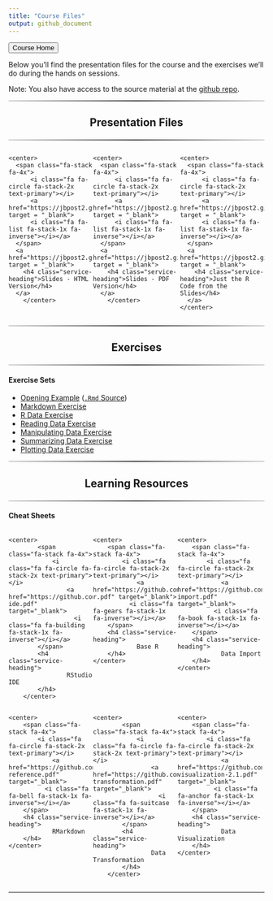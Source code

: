 ```yaml
---
title: "Course Files"
output: github_document
---
```


<head>

<link href="//maxcdn.bootstrapcdn.com/font-awesome/4.2.0/css/font-awesome.min.css" rel="stylesheet">

</head>

<a href = "https://jbpost2.github.io/R4Reproducibility/"><button type="button">Course Home</button></a>

Below you'll find the presentation files for the course and the exercises we'll do during the hands on sessions.

Note: You also have access to the source material at the [github repo](https://github.com/jbpost2/R4Reproducibility).

```{=html}
<hr style="    border: 0;
    height: 2px;
    background: #333;
    background-image: linear-gradient(to right, #ccc, #333, #ccc);">
```
<h2 class="intro-text text-center">

<center>

<strong>Presentation Files</strong>

</center>

</h2>

```{=html}
<hr style="    border: 0;
    height: 2px;
    background: #333;
    background-image: linear-gradient(to right, #ccc, #333, #ccc);">
```
::: {.row}
::: {style="width: 33%;float: left;"}
    <center>
      <span class="fa-stack fa-4x">
          <i class="fa fa-circle fa-stack-2x text-primary"></i>
          <a href="https://jbpost2.github.io/R4Reproducibility/slides/R4Reproducibility.html#1" target = "_blank">
          <i class="fa fa-list fa-stack-1x fa-inverse"></i></a>
      </span>
      <a href="https://jbpost2.github.io/R4Reproducibility/slides/R4Reproducibility.html#1" target = "_blank">
        <h4 class="service-heading">Slides - HTML Version</h4>
      </a>
        </center>
:::

::: {style="width: 33%;float: left;"}
    <center>
      <span class="fa-stack fa-4x">
          <i class="fa fa-circle fa-stack-2x text-primary"></i>
          <a href="https://jbpost2.github.io/R4Reproducibility/slides/R4Reproducibility.pdf" target = "_blank">
          <i class="fa fa-list fa-stack-1x fa-inverse"></i></a>
      </span>
      <a href="https://jbpost2.github.io/R4Reproducibility/slides/R4Reproducibility.pdf" target = "_blank">
        <h4 class="service-heading">Slides - PDF Version</h4>
      </a>
        </center>
:::

::: {style="width: 33%;float: right;"}
    <center>
      <span class="fa-stack fa-4x">
          <i class="fa fa-circle fa-stack-2x text-primary"></i>
          <a href="https://jbpost2.github.io/R4Reproducibility/slides/R4Reproducibility.R" target = "_blank">
          <i class="fa fa-list fa-stack-1x fa-inverse"></i></a>
      </span>
      <a href="https://jbpost2.github.io/R4Reproducibility/slides/R4Reproducibility.R" target = "_blank">
        <h4 class="service-heading">Just the R Code from the Slides</h4>
      </a>
    </center>
:::
:::

::: {style="content: \"\";   clear: both;   display: table;"}
:::

```{=html}
<hr style="    border: 0;
    height: 2px;
    background: #333;
    background-image: linear-gradient(to right, #ccc, #333, #ccc);">
```
<h2 class="intro-text text-center">

<center>

<strong>Exercises</strong>

</center>

</h2>

```{=html}
<hr style="    border: 0;
    height: 2px;
    background: #333;
    background-image: linear-gradient(to right, #ccc, #333, #ccc);">
```
#### Exercise Sets

- <a href = "https://jbpost2.github.io/R4Reproducibility/slides/QuickIntroMarkdown"> Opening Example</a> (<a href = "https://raw.githubusercontent.com/jbpost2/R4Reproducibility/main/slides/QuickIntroMarkdown.Rmd">`.Rmd` Source</a>)
- <a href = "https://raw.githubusercontent.com/jbpost2/R4Reproducibility/main/exercises/Markdown.txt"> Markdown Exercise</a>
- <a href = "https://raw.githubusercontent.com/jbpost2/R4Reproducibility/main/exercises/RData.txt"> R Data Exercise</a>
- <a href = "https://raw.githubusercontent.com/jbpost2/R4Reproducibility/main/exercises/ReadingData.txt"> Reading Data Exercise</a>
- <a href = "https://raw.githubusercontent.com/jbpost2/R4Reproducibility/main/exercises/ManipulatingData.txt"> Manipulating Data Exercise</a>
- <a href = "https://raw.githubusercontent.com/jbpost2/R4Reproducibility/main/exercises/SummarizingData.txt"> Summarizing Data Exercise</a>
- <a href = "https://raw.githubusercontent.com/jbpost2/R4Reproducibility/main/exercises/PlottingData.txt"> Plotting Data Exercise</a>

```{=html}
<hr style="    border: 0;
    height: 2px;
    background: #333;
    background-image: linear-gradient(to right, #ccc, #333, #ccc);">
```
<h2 class="intro-text text-center">

<center>

<strong>Learning Resources</strong>

</center>

</h2>

```{=html}
<hr style="    border: 0;
    height: 2px;
    background: #333;
    background-image: linear-gradient(to right, #ccc, #333, #ccc);">
```
#### Cheat Sheets

::: {.row}
::: {style="width: 33%;float: left;"}
    <center>
            <span class="fa-stack fa-4x">
                <i class="fa fa-circle fa-stack-2x text-primary"></i>
                    <a href="https://github.com/jbpost2/R4Reproducibility/raw/main/cheatsheets/rstudio-ide.pdf" target="_blank">
                      <i class="fa fa-building fa-stack-1x fa-inverse"></i></a>
            </span>
            <h4 class="service-heading">
                    RStudio IDE
            </h4>
        </center>
:::

::: {style="width: 33%;float: left;"}
    <center>
        <span class="fa-stack fa-4x">
            <i class="fa fa-circle fa-stack-2x text-primary"></i>
                <a href="https://github.com/jbpost2/R4Reproducibility/raw/main/cheatsheets/base-r.pdf" target="_blank">
              <i class="fa fa-gears fa-stack-1x fa-inverse"></i></a>
        </span>
        <h4 class="service-heading">
                Base R
        </h4>
    </center>
:::

::: {style="width: 33%;float: left;"}
    <center>
        <span class="fa-stack fa-4x">
            <i class="fa fa-circle fa-stack-2x text-primary"></i>
                <a href="https://github.com/jbpost2/R4Reproducibility/raw/main/cheatsheets/data-import.pdf" target="_blank">
              <i class="fa fa-book fa-stack-1x fa-inverse"></i></a>
        </span>
        <h4 class="service-heading">
                Data Import
        </h4>
    </center>
:::
:::

::: {style="content: \"\";   clear: both;   display: table;"}
:::

::: {.row}
::: {style="width: 33%;float: left;"}
    <center>
        <span class="fa-stack fa-4x">
            <i class="fa fa-circle fa-stack-2x text-primary"></i>
                <a href="https://github.com/jbpost2/R4Reproducibility/raw/main/cheatsheets/rmarkdown-reference.pdf" target="_blank">
              <i class="fa fa-bell fa-stack-1x fa-inverse"></i></a>
        </span>
        <h4 class="service-heading">
                RMarkdown
        </h4>
    </center>
:::

::: {style="width: 33%;float: left;"}
    <center>
            <span class="fa-stack fa-4x">
                <i class="fa fa-circle fa-stack-2x text-primary"></i>
                    <a href="https://github.com/jbpost2/R4Reproducibility/raw/main/cheatsheets/data-transformation.pdf" target="_blank">
                      <i class="fa fa-suitcase fa-stack-1x fa-inverse"></i></a>
            </span>
            <h4 class="service-heading">
                    Data Transformation
            </h4>
        </center>
:::

::: {style="width: 33%;float: left;"}
    <center>
        <span class="fa-stack fa-4x">
            <i class="fa fa-circle fa-stack-2x text-primary"></i>
                <a href="https://github.com/jbpost2/R4Reproducibility/raw/main/cheatsheets/data-visualization-2.1.pdf" target="_blank">
              <i class="fa fa-anchor fa-stack-1x fa-inverse"></i></a>
        </span>
        <h4 class="service-heading">
                Data Visualization
        </h4>
    </center>
:::
:::

::: {style="content: \"\";   clear: both;   display: table;"}
:::

<hr>
